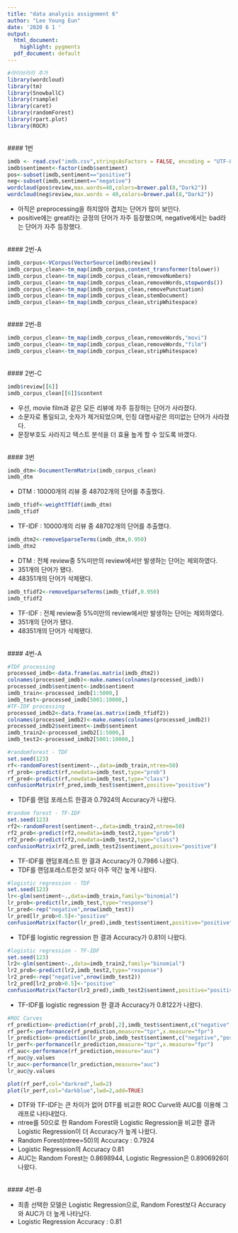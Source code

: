 ```yaml
---
title: "data analysis assignment 6"
author: "Lee Young Eun"
date: '2020 6 1 '
output:
  html_document: 
    highlight: pygments
  pdf_document: default
---
```


```r
#라이브러리 추가
library(wordcloud)
library(tm)
library(SnowballC)
library(rsample)
library(caret)
library(randomForest)
library(rpart.plot)
library(ROCR)
```

<br/>
#### 1번

```r
imdb <- read.csv("imdb.csv",stringsAsFactors = FALSE, encoding = "UTF-8")
imdb$sentiment<-factor(imdb$sentiment)
pos<-subset(imdb,sentiment=="positive")
neg<-subset(imdb,sentiment=="negative")
wordcloud(pos$review,max.words=40,colors=brewer.pal(8,"Dark2"))
wordcloud(neg$review,max.words = 40,colors=brewer.pal(8,"Dark2"))
```

* 아직은 preprocessing을 하지않아 겹치는 단어가 많이 보인다.
* positive에는 great라는 긍정의 단어가 자주 등장했으며, negative에서는 bad라는 단어가 자주 등장했다.

<br/>
#### 2번-A
```r
imdb_corpus<-VCorpus(VectorSource(imdb$review))
imdb_corpus_clean<-tm_map(imdb_corpus,content_transformer(tolower))
imdb_corpus_clean<-tm_map(imdb_corpus_clean,removeNumbers)
imdb_corpus_clean<-tm_map(imdb_corpus_clean,removeWords,stopwords())
imdb_corpus_clean<-tm_map(imdb_corpus_clean,removePunctuation)
imdb_corpus_clean<-tm_map(imdb_corpus_clean,stemDocument)
imdb_corpus_clean<-tm_map(imdb_corpus_clean,stripWhitespace)
```

<br/>
#### 2번-B
```r
imdb_corpus_clean<-tm_map(imdb_corpus_clean,removeWords,"movi")
imdb_corpus_clean<-tm_map(imdb_corpus_clean,removeWords,"film")
imdb_corpus_clean<-tm_map(imdb_corpus_clean,stripWhitespace)
```
<br/>
#### 2번-C
```r
imdb$review[[6]]
imdb_corpus_clean[[6]]$content
```

* 우선, movie film과 같은 모든 리뷰에 자주 등장하는 단어가 사라졌다.
* 소문자로 통일되고, 숫자가 제거되었으며, 인칭 대명사같은 의미없는 단어가 사라졌다.
* 문장부호도 사라지고 텍스트 분석을 더 효율 높게 할 수 있도록 바꼈다.

<br/>
#### 3번
```r
imdb_dtm<-DocumentTermMatrix(imdb_corpus_clean)
imdb_dtm
```

* DTM : 10000개의 리뷰 중 48702개의 단어를 추출했다.

```r
imdb_tfidf<-weightTfIdf(imdb_dtm)
imdb_tfidf
```

* TF-IDF : 10000개의 리뷰 중 48702개의 단어를 추출했다.

```r
imdb_dtm2<-removeSparseTerms(imdb_dtm,0.950)
imdb_dtm2
```

* DTM : 전체 review중 5%미만의 review에서만 발생하는 단어는 제외하였다.
* 351개의 단어가 됐다.
* 48351개의 단어가 삭제됐다.

```r
imdb_tfidf2<-removeSparseTerms(imdb_tfidf,0.950)
imdb_tfidf2
```

* TF-IDF : 전체 review중 5%미만의 review에서만 발생하는 단어는 제외하였다.
* 351개의 단어가 됐다.
* 48351개의 단어가 삭제됐다.

<br/>
#### 4번-A

```r
#TDF processing
processed_imdb<-data.frame(as.matrix(imdb_dtm2))
colnames(processed_imdb)<-make.names(colnames(processed_imdb))
processed_imdb$sentiment<-imdb$sentiment
imdb_train<-processed_imdb[1:5000,]
imdb_test<-processed_imdb[5001:10000,]
#TF-IDF processing
processed_imdb2<-data.frame(as.matrix(imdb_tfidf2))
colnames(processed_imdb2)<-make.names(colnames(processed_imdb2))
processed_imdb2$sentiment<-imdb$sentiment
imdb_train2<-processed_imdb2[1:5000,]
imdb_test2<-processed_imdb2[5001:10000,]

#randomforest - TDF
set.seed(123)
rf<-randomForest(sentiment~.,data=imdb_train,ntree=50)
rf_prob<-predict(rf,newdata=imdb_test,type="prob")
rf_pred<-predict(rf,newdata=imdb_test,type="class")
confusionMatrix(rf_pred,imdb_test$sentiment,positive="positive")
```

* TDF를 랜덤 포레스트 한결과 0.7924의 Accuracy가 나왔다.

```r
#random forest - TF-IDF
set.seed(123)
rf2<-randomForest(sentiment~.,data=imdb_train2,ntree=50)
rf2_prob<-predict(rf2,newdata=imdb_test2,type="prob")
rf2_pred<-predict(rf2,newdata=imdb_test2,type="class")
confusionMatrix(rf2_pred,imdb_test2$sentiment,positive="positive")
```

* TF-IDF를 랜덤포레스트 한 결과 Accuracy가 0.7986 나왔다.
* TDF를 랜덤포레스트한것 보다 아주 약간 높게 나왔다.

```r
#logistic regression - TDF
set.seed(123)
lr<-glm(sentiment~.,data=imdb_train,family="binomial")
lr_prob<-predict(lr,imdb_test,type="response")
lr_pred<-rep("negative",nrow(imdb_test))
lr_pred[lr_prob>0.5]<-"positive"
confusionMatrix(factor(lr_pred),imdb_test$sentiment,positive="positive")
```

* TDF를 logistic regression 한 결과 Accuracy가 0.81이 나왔다.

```r
#logistic regression - TF-IDF
set.seed(123)
lr2<-glm(sentiment~.,data=imdb_train2,family="binomial")
lr2_prob<-predict(lr2,imdb_test2,type="response")
lr2_pred<-rep("negative",nrow(imdb_test2))
lr2_pred[lr2_prob>0.5]<-"positive"
confusionMatrix(factor(lr2_pred),imdb_test2$sentiment,positive="positive")
```

* TF-IDF를 logistic regression 한 결과 Accuracy가 0.8122가 나왔다.

```r
#ROC Curves
rf_prediction<-prediction(rf_prob[,2],imdb_test$sentiment,c("negative","positive"))
rf_perf<-performance(rf_prediction,measure="tpr",x.measure="fpr")
lr_prediction<-prediction(lr_prob,imdb_test$sentiment,c("negative","positive"))
lr_perf<-performance(lr_prediction,measure="tpr",x.measure="fpr")
rf_auc<-performance(rf_prediction,measure="auc")
rf_auc@y.values
lr_auc<-performance(lr_prediction,measure="auc")
lr_auc@y.values
```

```r
plot(rf_perf,col="darkred",lwd=2)
plot(lr_perf,col="darkblue",lwd=2,add=TRUE)
```

* DTF와 TF-IDF는 큰 차이가 없어 DTF를 비교한 ROC Curve와 AUC를 이용해 그래프로 나타내었다.
* ntree를 50으로 한 Random Forest와 Logistic Regression을 비교한 결과 Logistic Regression이 더 Accuracy가 높게 나왔다.
* Random Forest(ntree=50)의 Accuracy : 0.7924
* Logistic Regression의 Accuracy 0.81
* AUC는 Random Forest는 0.8698944, Logistic Regression은 0.8906926이 나왔다.

<br/>
#### 4번-B

* 최종 선택한 모델은 Logistic Regression으로, Random Forest보다 Accuracy와 AUC가 더 높게 나타났다. 
* Logistic Regression Accuracy : 0.81 
